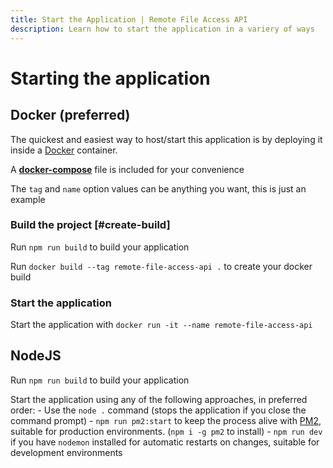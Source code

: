 ```yaml
---
title: Start the Application | Remote File Access API
description: Learn how to start the application in a variery of ways
---
```



# Starting the application

## Docker (preferred)

The quickest and easiest way to host/start this application is by deploying it inside a [Docker](https://docs.docker.com/engine/install/ "Official Docker Website") container.

<Callout>A [**docker-compose**](https://docs.docker.com/compose/ "View docker-compose documentation") file is included for your convenience</Callout>

<Callout type="info">The `tag` and `name` option values can be anything you want, this is just an example</Callout>
<Steps>

### Build the project [#create-build]

Run `npm run build` to build your application

Run `docker build --tag remote-file-access-api .` to create your docker build

### Start the application

Start the application with `docker run -it --name remote-file-access-api`

</Steps>

## NodeJS

Run `npm run build` to build your application

Start the application using any of the following approaches, in preferred order:
    - Use the `node .` command (stops the application if you close the command prompt)
    - `npm run pm2:start` to keep the process alive with [PM2](https://pm2.io/ "PM2 | Official Website"), suitable for production environments. (`npm i -g pm2` to install)
    - `npm run dev` if you have `nodemon` installed for automatic restarts on changes, suitable for development environments
